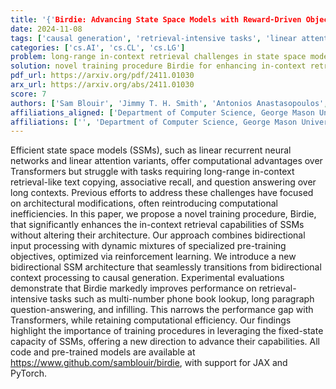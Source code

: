 ```yaml
---
title: '{'Birdie: Advancing State Space Models with Reward-Driven Objectives and Curricula'}'
date: 2024-11-08
tags: ['causal generation', 'retrieval-intensive tasks', 'linear attention variants', 'question answering', 'text copying', 'specialized pre-training objectives', 'bidirectional input processing', 'linear recurrent neural networks', 'architectural modifications', 'computational efficiency', 'training procedure', 'bidirectional SSM architecture', 'Transformers', 'in-context retrieval', 'associative recall', 'reinforcement learning', 'long paragraph question-answering', 'infilling', 'multi-number phone book lookup', 'state space models']
categories: ['cs.AI', 'cs.CL', 'cs.LG']
problem: long-range in-context retrieval challenges in state space models
solution: novel training procedure Birdie for enhancing in-context retrieval capabilities
pdf_url: https://arxiv.org/pdf/2411.01030
arx_url: https://arxiv.org/abs/2411.01030
score: 7
authors: ['Sam Blouir', 'Jimmy T. H. Smith', 'Antonios Anastasopoulos', 'Amarda Shehu', 'Jimmy T.H. Smith']
affiliations_aligned: ['Department of Computer Science, George Mason University, Fairfax, VA', '', 'Department of Computer Science, George Mason University, Fairfax, VA; Archimedes AI, Athena RC, Athens, Greece', 'Department of Computer Science, George Mason University, Fairfax, VA', 'Stanford University, Stanford, CA']
affiliations: ['', 'Department of Computer Science, George Mason University, Fairfax, VA; Archimedes AI, Athena RC, Athens, Greece', 'Stanford University, Stanford, CA', 'Department of Computer Science, George Mason University, Fairfax, VA']
---
```



Efficient state space models (SSMs), such as linear recurrent neural networks and linear attention variants, offer computational advantages over Transformers but struggle with tasks requiring long-range in-context retrieval-like text copying, associative recall, and question answering over long contexts. Previous efforts to address these challenges have focused on architectural modifications, often reintroducing computational inefficiencies. In this paper, we propose a novel training procedure, Birdie, that significantly enhances the in-context retrieval capabilities of SSMs without altering their architecture. Our approach combines bidirectional input processing with dynamic mixtures of specialized pre-training objectives, optimized via reinforcement learning. We introduce a new bidirectional SSM architecture that seamlessly transitions from bidirectional context processing to causal generation. Experimental evaluations demonstrate that Birdie markedly improves performance on retrieval-intensive tasks such as multi-number phone book lookup, long paragraph question-answering, and infilling. This narrows the performance gap with Transformers, while retaining computational efficiency. Our findings highlight the importance of training procedures in leveraging the fixed-state capacity of SSMs, offering a new direction to advance their capabilities. All code and pre-trained models are available at https://www.github.com/samblouir/birdie, with support for JAX and PyTorch.